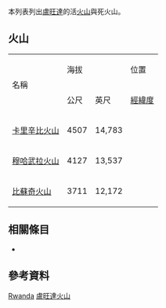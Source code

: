  
<!--This list is split from its main article where many elevations are incorrect-->
{{GeoGroupTemplate}}
{{seealso|火山列表}}
本列表列出[[盧旺達|盧旺達]]的活[[火山|火山]]與死火山。

== 火山 ==
{| border="1" cellpadding="1" cellspacing="0" 
|- align="center" bgcolor="cccccc"
| rowspan="2"|名稱 ||colspan ="2"| 海拔 || 位置  ||rowspan="2"| 最近爆發
|- align="center" bgcolor="cccccc"
| 公尺||英尺||[[經緯度|經緯度]]
|- align="right"
| align="left" | [[卡里辛比火山|卡里辛比火山]] || 4507 || 14,783 || {{coord|1.50|S|29.45|E|type:mountain|name=Mount Karisimbi}} || 全新世
|- align="right"
| align="left" | [[穆哈武拉火山|穆哈武拉火山]] || 4127 || 13,537 || {{coord|1.38|S|29.67|E|type:mountain|name=Muhavura}} || 全新世
|- align="right"
| align="left" | [[比蘇奇火山|比蘇奇火山]] || 3711 || 12,172 || {{coord|1.47|S|29.492|E|type:mountain|name=Visoke}} || 全新世
|}

== 相關條目 ==
* {{tsl|en|List of mountains in Rwanda|盧旺達山峰列表}}

== 參考資料 ==
{{Reflist}}
{{Global Volcanism Program}}

[[Category:火山列表|Rwanda]]
[[Category:盧旺達火山|]]